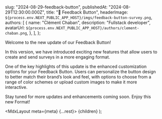 
  slug: "2024-08-29-feedback-button",
  publishedAt: "2024-08-29T12:30:00.000Z",
  title: "👋 Feedback Button",
  headerImage: `${process.env.NEXT_PUBLIC_APP_HOST}/imgs/feedback-button-survey.png`,
  authors: [
    {
      name: "Clément Chaban",
      description: "Fullstack developer",
      avatarUrl: `${process.env.NEXT_PUBLIC_APP_HOST}/authors/clement-chaban.png`,
    },
  ],
};

Welcome to the new update of our Feedback Button!

In this version, we have introduced exciting new features that allow users to create and send surveys in a more engaging format.

One of the key highlights of this update is the enhanced customization options for your Feedback Button. Users can personalize the button design to better match their brand’s look and feel, with options to choose from a range of color schemes or upload custom images to make it more interactive.

Stay tuned for more updates and enhancements coming soon. Enjoy this new Format!

  <MdxLayout meta={meta} {...rest}>
   {children}
  </MdxLayout>
);
